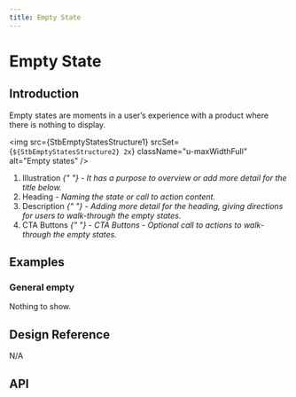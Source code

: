 ```yaml
---
title: Empty State
---
```




# Empty State

## Introduction

Empty states are moments in a user’s experience with a product where there is nothing to display.

<img
  src={StbEmptyStatesStructure1}
  srcSet={`${StbEmptyStatesStructure2} 2x`}
  className="u-maxWidthFull"
  alt="Empty states"
/>
<ol className="u-textGray u-marginTopTiny">
  <li>
    Illustration
    <i className="u-text200">
      {" "}
      - It has a purpose to overview or add more detail for the title below.
    </i>
  </li>
  <li>
    Heading
    <i className="u-text200"> - Naming the state or call to action content.</i>
  </li>
  <li>
    Description
    <i className="u-text200">
      {" "}
      - Adding more detail for the heading, giving directions for users to walk-through
      the empty states.
    </i>
  </li>
  <li>
    CTA Buttons
    <i className="u-text200">
      {" "}
      - CTA Buttons - Optional call to actions to walk-through the empty states.
    </i>
  </li>
</ol>

## Examples

### General empty

Nothing to show.

<CodeView codeText={generalEmptyState} />

## Design Reference

N/A

## API

<ComponentApi name="EmptyState" importName="EmptyState" />
